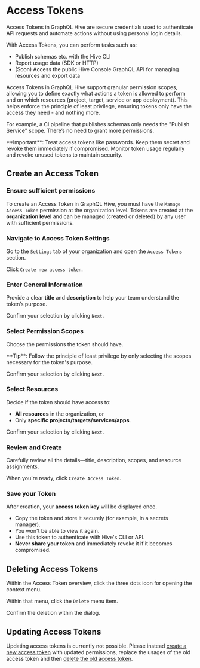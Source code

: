 
# Access Tokens

Access Tokens in GraphQL Hive are secure credentials used to authenticate API requests and automate actions without using personal login details.

With Access Tokens, you can perform tasks such as:
- Publish schemas etc. with the Hive CLI
- Report usage data (SDK or HTTP)
- (Soon) Access the public Hive Console GraphQL API for managing resources and export data

Access Tokens in GraphQL Hive support granular permission scopes, allowing you to define exactly what actions a token is allowed to perform and on which resources (project, target, service or app deployment).
This helps enforce the principle of least privilege, ensuring tokens only have the access they need - and nothing more.

For example, a CI pipeline that publishes schemas only needs the "Publish Service" scope. There’s no need to grant more permissions.

<Callout type="warning">
**Important**: Treat access tokens like passwords. Keep them secret and revoke them immediately if compromised. Monitor token usage regularly and revoke unused tokens to maintain security.
</Callout>

## Create an Access Token

<Steps>

### Ensure sufficient permissions

To create an Access Token in GraphQL Hive, you must have the `Manage Access Token` permission at the organization level.
Tokens are created at the **organization level** and can be managed (created or deleted) by any user with sufficient permissions.

### Navigate to Access Token Settings


<NextImage
  alt="Organization Access Tokens Section"
  src={accessTokensTabImage}
  className="mt-8 rounded-lg drop-shadow-md"
/>


Go to the `Settings` tab of your organization and open the `Access Tokens` section.


<NextImage
  alt="Create access token button"
  src={accessTokenCreateButtonImage}
  className="mt-8 rounded-lg drop-shadow-md"
/>


Click `Create new access token`.

### Enter General Information


<NextImage
  alt="Enter general access token information"
  src={accessTokenEnterGeneralImage}
  className="mt-8 rounded-lg drop-shadow-md"
/>

Provide a clear **title** and **description** to help your team understand the token’s purpose.

Confirm your selection by clicking `Next`.

### Select Permission Scopes


<NextImage
  alt="Select permission scopes for the access token"
  src={accessTokenPermissionsImage}
  className="mt-8 rounded-lg drop-shadow-md"
/>

Choose the permissions the token should have.

<Callout>
  **Tip**: Follow the principle of least privilege by only selecting the scopes necessary for the token's purpose.
</Callout>

Confirm your selection by clicking `Next`.

### Select Resources

Decide if the token should have access to:
- **All resources** in the organization, or
- Only **specific projects/targets/services/apps**.


<NextImage
  alt="Select resources for the access token"
  src={accessTokenResourcesImage}
  className="mt-8 rounded-lg drop-shadow-md"
/>

Confirm your selection by clicking `Next`.

### Review and Create

Carefully review all the details—title, description, scopes, and resource assignments.


<NextImage
  alt="Confirm permissions and scopes on the access token"
  src={accessTokenConfirmImage}
  className="mt-8 rounded-lg drop-shadow-md"
/>

When you're ready, click `Create Access Token`.

### Save your Token

After creation, your **access token key** will be displayed once.
- Copy the token and store it securely (for example, in a secrets manager).
- You won't be able to view it again.
- Use this token to authenticate with Hive's CLI or API.
- **Never share your token** and immediately revoke it if it becomes compromised.


<NextImage
  alt="Confirm permissions and scopes on the access token"
  src={accessTokenCreateSuccessImage}
  className="mt-8 rounded-lg drop-shadow-md"
/>

</Steps>

## Deleting Access Tokens

Within the Access Token overview, click the three dots icon for opening the context menu.


<NextImage
  alt="Open the actions for the access token by pressing the three dot icon on the end of the row."
  src={accessTokenMoreMenuImage}
  className="mt-8 rounded-lg drop-shadow-md"
/>

Within that menu, click the `Delete` menu item.


<NextImage
  alt="Delete the access token by selection the delete action in the menu."
  src={accessTokenDeleteActionImage}
  className="mt-8 rounded-lg drop-shadow-md"
/>

Confirm the deletion within the dialog.


<NextImage
  alt="Confirm the deletion within the dialogue."
  src={accessTokenDeleteConfirmImage}
  className="mt-8 rounded-lg drop-shadow-md"
/>

## Updating Access Tokens

Updating access tokens is currently not possible. Please instead [create a new access token](/docs/management/access-tokens#create-an-access-token) with updated permissions, replace the usages of the old access token and then [delete the old access token](/docs/management/access-tokens#deleting-access-tokens).
